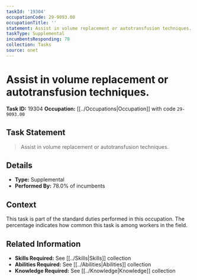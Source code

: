 ```yaml
---
taskId: '19304'
occupationCode: 29-9093.00
occupationTitle: ''
statement: Assist in volume replacement or autotransfusion techniques.
taskType: Supplemental
incumbentsResponding: 78
collection: Tasks
source: onet
---
```

# Assist in volume replacement or autotransfusion techniques.

**Task ID:** 19304
**Occupation:** [[../Occupations|Occupation]] with code `29-9093.00`

## Task Statement

> Assist in volume replacement or autotransfusion techniques.

## Details

- **Type:** Supplemental
- **Performed By:** 78.0% of incumbents

## Context

This task is part of the standard duties performed in this occupation. The percentage indicates how common this task is among workers in the field.

## Related Information

- **Skills Required:** See [[../Skills|Skills]] collection
- **Abilities Required:** See [[../Abilities|Abilities]] collection
- **Knowledge Required:** See [[../Knowledge|Knowledge]] collection
